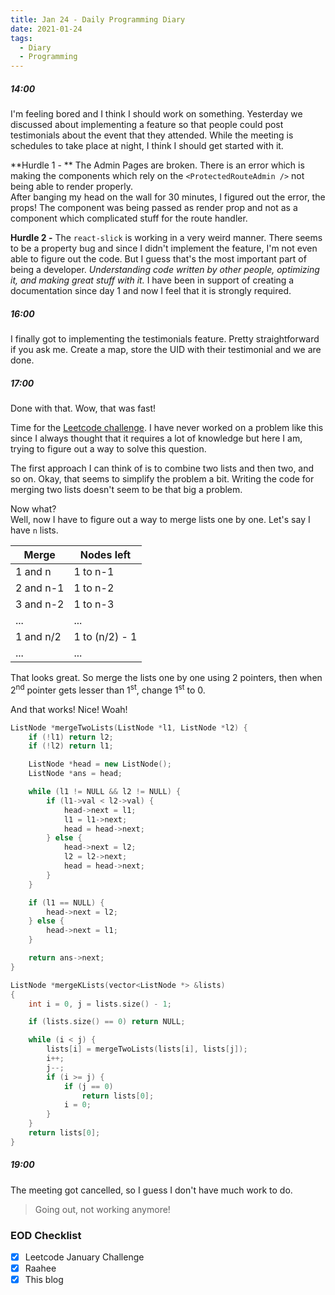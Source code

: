 ```yaml
---
title: Jan 24 - Daily Programming Diary
date: 2021-01-24
tags:
  - Diary
  - Programming
---
```


##### 14:00
I'm feeling bored and I think I should work on something. Yesterday we discussed about implementing a feature so that people could post testimonials about the event that they attended. While the meeting is schedules to take place at night, I think I should get started with it.

**Hurdle 1 - ** The Admin Pages are broken. There is an error which is making the components which rely on the `<ProtectedRouteAdmin />` not being able to render properly.  
After banging my head on the wall for 30 minutes, I figured out the error, the props! The component was being passed as render prop and not as a component which complicated stuff for the route handler. 

**Hurdle 2 -** The `react-slick` is working in a very weird manner. There seems to be a property bug and since I didn't implement the feature, I'm not even able to figure out the code. But I guess that's the most important part of being a developer. *Understanding code written by other people, optimizing it, and making great stuff with it.* I have been in support of creating a documentation since day 1 and now I feel that it is strongly required.

##### 16:00
I finally got to implementing the testimonials feature. Pretty straightforward if you ask me. Create a map, store the UID with their testimonial and we are done.

##### 17:00
Done with that. Wow, that was fast! 

Time for the [Leetcode challenge](https://leetcode.com/explore/featured/card/january-leetcoding-challenge-2021/582/week-4-january-22nd-january-28th/3615/). I have never worked on a problem like this since I always thought that it requires a lot of knowledge but here I am, trying to figure out a way to solve this question.

The first approach I can think of is to combine two lists and then two, and so on.
Okay, that seems to simplify the problem a bit. Writing the code for merging two lists doesn't seem to be that big a problem.

Now what?  
Well, now I have to figure out a way to merge lists one by one. Let's say I have `n` lists.

|Merge|Nodes left|
|-|-|
|1 and n|1 to n-1|
|2 and n-1|1 to n-2|
|3 and n-2|1 to n-3|
|...|...|
|1 and n/2|1 to (n/2) - 1|
|...|...|

That looks great. So merge the lists one by one using 2 pointers, then when 2<sup>nd</sup> pointer gets lesser than 1<sup>st</sup>, change 1<sup>st</sup> to 0.

And that works! Nice! Woah!

```cpp:title=merge-k-sorted-lists.cpp
ListNode *mergeTwoLists(ListNode *l1, ListNode *l2) {
    if (!l1) return l2;
    if (!l2) return l1;

    ListNode *head = new ListNode();
    ListNode *ans = head;

    while (l1 != NULL && l2 != NULL) {
        if (l1->val < l2->val) {
            head->next = l1;
            l1 = l1->next;
            head = head->next;
        } else {
            head->next = l2;
            l2 = l2->next;
            head = head->next;
        }
    }

    if (l1 == NULL) {
        head->next = l2;
    } else {
        head->next = l1;
    }

    return ans->next;
}

ListNode *mergeKLists(vector<ListNode *> &lists)
{
    int i = 0, j = lists.size() - 1;

    if (lists.size() == 0) return NULL;

    while (i < j) {
        lists[i] = mergeTwoLists(lists[i], lists[j]);
        i++;
        j--;
        if (i >= j) {
            if (j == 0)
                return lists[0];
            i = 0;
        }
    }
    return lists[0];
}
```

##### 19:00
The meeting got cancelled, so I guess I don't have much work to do.

> Going out, not working anymore!

### EOD Checklist
- [x] Leetcode January Challenge
- [x] Raahee
- [x] This blog